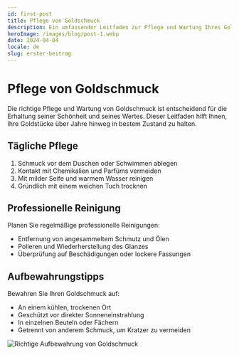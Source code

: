 ```yaml
---
id: first-post
title: Pflege von Goldschmuck
description: Ein umfassender Leitfaden zur Pflege und Wartung Ihres Goldschmucks für lang anhaltende Schönheit und Wert.
heroImage: /images/blog/post-1.webp
date: 2024-04-04
locale: de
slug: erster-beitrag
---
```


# Pflege von Goldschmuck

Die richtige Pflege und Wartung von Goldschmuck ist entscheidend für die Erhaltung seiner Schönheit und seines Wertes. Dieser Leitfaden hilft Ihnen, Ihre Goldstücke über Jahre hinweg in bestem Zustand zu halten.

## Tägliche Pflege

1. Schmuck vor dem Duschen oder Schwimmen ablegen
2. Kontakt mit Chemikalien und Parfüms vermeiden
3. Mit milder Seife und warmem Wasser reinigen
4. Gründlich mit einem weichen Tuch trocknen

## Professionelle Reinigung

Planen Sie regelmäßige professionelle Reinigungen:
- Entfernung von angesammeltem Schmutz und Ölen
- Polieren und Wiederherstellung des Glanzes
- Überprüfung auf Beschädigungen oder lockere Fassungen

## Aufbewahrungstipps

Bewahren Sie Ihren Goldschmuck auf:
- An einem kühlen, trockenen Ort
- Geschützt vor direkter Sonneneinstrahlung
- In einzelnen Beuteln oder Fächern
- Getrennt von anderem Schmuck, um Kratzer zu vermeiden

<Image
  src="/images/blog/post-1.webp"
  alt="Richtige Aufbewahrung von Goldschmuck"
  width={800}
  height={600}
  className="rounded-xl my-8"
/> 